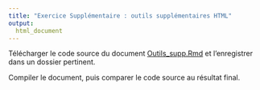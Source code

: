 ```yaml
---
title: "Exercice Supplémentaire : outils supplémentaires HTML"
output:
  html_document
---
```


Télécharger le code source du document
<a href="https://cdn.jsdelivr.net/gh/LCULaval/OTC@gh-pages/Outils_supp.Rmd" download>Outils_supp.Rmd</a>
et l'enregistrer dans un dossier pertinent.

Compiler le document, puis comparer le code source au résultat final.